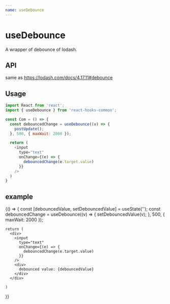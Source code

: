 ```yaml
---
name: useDebounce
---
```



# useDebounce

A wrapper of debounce of lodash.

## API
same as https://lodash.com/docs/4.17.11#debounce

## Usage

```js
import React from 'react';
import { useDebounce } from 'react-hooks-common';

const Com = () => {
  const debouncedChange = useDebounce((v) => {
    postUpdate();
  }, 500, { maxWait: 2000 });

  return (
    <input
      type="text"
      onChange={(e) => {
        debouncedChange(e.target.value)
      }}
    />
  )
}
```

## example

<Playground>
  {() => {
    const [debouncedValue, setDebouncedValue] = useState('');
    const debouncedChange = useDebounce((v) => {
      setDebouncedValue(v);
    }, 500, { maxWait: 2000 });

    return (
      <div>
        <input
          type="text"
          onChange={(e) => {
            debouncedChange(e.target.value)
          }}
        />
        <div>
          debounced value: {debouncedValue}
        </div>
      </div>
      
    )
  }}
</Playground>